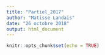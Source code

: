 ```yaml
---
title: "Partiel_2017"
author: "Matisse Landais"
date: "26 octobre 2018"
output: html_document
---
```


```r
knitr::opts_chunk$set(echo = TRUE)
```

